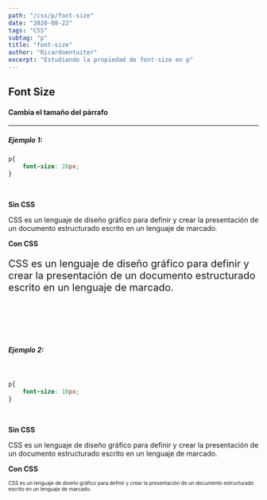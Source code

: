 ```yaml
---
path: "/css/p/font-size"
date: "2020-08-22"
tags: "CSS"
subtag: "p"
title: "font-size"
author: "Ricardoentuiter"
excerpt: "Estudiando la propiedad de font-size en p"
---
```


## Font Size
#### Cambia el tamaño del párrafo

---
##### Ejemplo 1:

```css
p{
    font-size: 20px;
}
```
<br/>


**Sin CSS**

<p>CSS es un lenguaje de diseño gráfico para definir y crear la presentación de un documento estructurado escrito en un lenguaje de marcado.</p>

**Con CSS**

<p style="font-size: 20px">CSS es un lenguaje de diseño gráfico para definir y crear la presentación de un documento estructurado escrito en un lenguaje de marcado.</p>

<br/><br/>

<br/>

##### Ejemplo 2:
<br/>

```css
p{
    font-size: 10px;
}
```
<br/>

**Sin CSS**

<p>CSS es un lenguaje de diseño gráfico para definir y crear la presentación de un documento estructurado escrito en un lenguaje de marcado.</p>

**Con CSS**

<p style="font-size: 10px">CSS es un lenguaje de diseño gráfico para definir y crear la presentación de un documento estructurado escrito en un lenguaje de marcado.</p>
